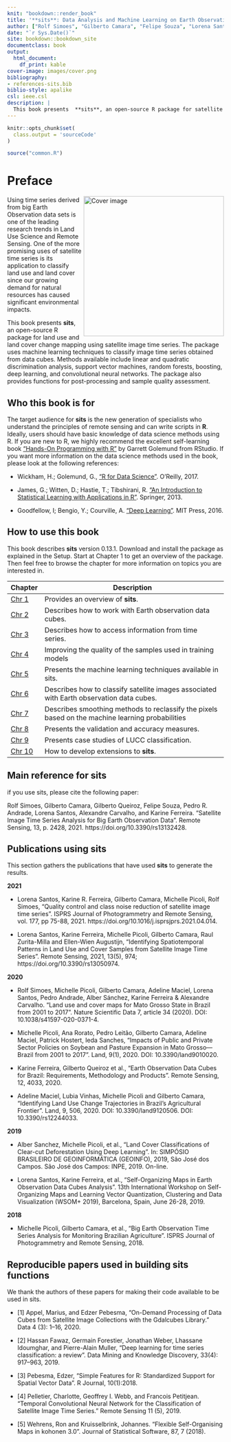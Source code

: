 ```yaml
--- 
knit: "bookdown::render_book"
title: '**sits**: Data Analysis and Machine Learning on Earth Observation Data Cubes with Satellite Image Time Series'
author: ["Rolf Simoes", "Gilberto Camara", "Felipe Souza", "Lorena Santos", "Pedro R. Andrade", "Charlotte Peletier",  "Alexandre Carvalho", "Karine Ferreira", "Gilberto Queiroz", "Victor Maus"]
date: "`r Sys.Date()`"
site: bookdown::bookdown_site
documentclass: book
output:
  html_document:
    df_print: kable
cover-image: images/cover.png
bibliography:
- references-sits.bib
biblio-style: apalike
csl: ieee.csl
description: | 
  This book presents  **sits**, an open-source R package for satellite image time series analysis. The package supports the application of machine learning techniques for classification image time series obtained from data cubes.
---
```

```r
knitr::opts_chunk$set(
  class.output = 'sourceCode'
)
```

```r
source("common.R")
```

# Preface {-}

<a href="https://github.com/e-sensing/sitsbook"><img class="cover" src="images/capa_sits_book.png" width="326" align="right" alt="Cover image" /></a>

Using time series derived from big Earth Observation data sets is one of the leading research trends in Land Use Science and Remote Sensing. One of the more promising uses of satellite time series is its application to classify land use and land cover since our growing demand for natural resources has caused significant environmental impacts. 

This book presents  **sits**, an open-source R package for land use and land cover change mapping using satellite image time series. The package uses machine learning techniques to classify image time series obtained from data cubes. Methods available include linear and quadratic discrimination analysis, support vector machines, random forests, boosting, deep learning, and convolutional neural networks. The package also provides functions for post-processing and sample quality assessment.

## Who this book is for {-}

The target audience for **sits** is the new generation of specialists who understand the principles of remote sensing and can write scripts in **R**. Ideally, users should have basic knowledge of data science methods using R. If you are new to R, we highly recommend  the excellent self-learning book ["Hands-On Programming with R"](https://rstudio-education.github.io/hopr/) by Garrett Golemund from RStudio. If you want more information on the data science methods used in the book, please look at the following references:

- Wickham, H.; Golemund, G., ["R for Data Science"](https://r4ds.had.co.nz/). O'Reilly, 2017.

- James, G.; Witten, D.; Hastie, T.; Tibshirani, R. ["An Introduction to Statistical Learning with Applications in R"](https://www.statlearning.com/). Springer, 2013.

- Goodfellow, I; Bengio, Y.; Courville, A. ["Deep Learning"](http://www.deeplearningbook.org). MIT Press, 2016.


## How to use this book {-}

This book describes **sits** version 0.13.1. Download and install the package as explained in the Setup. Start at Chapter 1 to get an overview of the package. Then feel free to browse the chapter for more information on topics you are interested in. 


| **Chapter**   | **Description**                                                                                            |
|---------------|------------------------------------------------------------------------------------------------------------|
| [Chr 1](https://e-sensing.github.io/sitsbook/introduction.html) | Provides an overview of  **sits**.                                                   |
| [Chr 2](https://e-sensing.github.io/sitsbook/earth-observation-data-cubes.html) | Describes how to work with Earth observation data cubes.                                          |
| [Chr 3](https://e-sensing.github.io/sitsbook/acessing-time-series-information-in-sits.html) | Describes how to access information from time series.                          |
| [Chr 4](https://e-sensing.github.io/sitsbook/time-series-clustering-to-improve-the-quality-of-training-samples.html) | Improving the quality of the samples used in training models |
| [Chr 5](https://e-sensing.github.io/sitsbook/machine-learning-for-data-cubes-using-the-sits-package.html) | Presents the machine learning techniques available in sits.                   |
| [Chr 6](https://e-sensing.github.io/sitsbook/classification-of-images-in-data-cubes-using-satellite-image-time-series.html) | Describes how to classify satellite images associated with Earth observation data cubes.   |
| [Chr 7](https://e-sensing.github.io/sitsbook/post-classification-smoothing-using-bayesian-techniques-in-sits.html) | Describes smoothing methods to reclassify the pixels based on the machine learning probabilities |
| [Chr 8](https://e-sensing.github.io/sitsbook/validation-and-accuracy-measurements-in-sits.html) | Presents the validation and accuracy measures.    |
| [Chr 9](https://e-sensing.github.io/sitsbook/case-studies.html) | Presents case studies of LUCC classification.    |
| [Chr 10](https://e-sensing.github.io/sitsbook/extensibility-guide.html) | How to develop extensions to **sits**.    |

## Main reference for sits {-}

if you use sits, please cite the following paper: 

Rolf Simoes, Gilberto Camara, Gilberto Queiroz, Felipe Souza, Pedro R. Andrade,  Lorena Santos, Alexandre Carvalho, and Karine Ferreira. “Satellite Image Time Series Analysis for Big Earth Observation Data”. Remote Sensing, 13, p. 2428, 2021. https://doi.org/10.3390/rs13132428. 

## Publications using sits {-}

This section gathers the publications that have used **sits** to generate the results.


**2021**

- Lorena Santos, Karine R. Ferreira, Gilberto Camara, Michelle Picoli, Rolf Simoes, “Quality control and class noise reduction of satellite image time series”. ISPRS Journal of Photogrammetry and Remote Sensing, vol. 177, pp 75-88, 2021. https://doi.org/10.1016/j.isprsjprs.2021.04.014.

- Lorena Santos, Karine Ferreira, Michelle Picoli, Gilberto Camara, Raul Zurita-Milla and Ellen-Wien Augustijn, “Identifying Spatiotemporal Patterns in Land Use and Cover Samples from Satellite Image Time Series”. Remote Sensing, 2021, 13(5), 974; https://doi.org/10.3390/rs13050974. 


**2020**

- Rolf Simoes, Michelle Picoli, Gilberto Camara, Adeline Maciel, Lorena Santos, Pedro Andrade, Alber Sánchez, Karine Ferreira & Alexandre Carvalho. “Land use and cover maps for Mato Grosso State in Brazil from 2001 to 2017”. Nature Scientific Data 7, article 34 (2020). DOI: 10.1038/s41597-020-0371-4.

- Michelle Picoli, Ana Rorato, Pedro Leitão, Gilberto Camara, Adeline Maciel, Patrick Hostert, Ieda Sanches, “Impacts of Public and Private Sector Policies on Soybean and Pasture Expansion in Mato Grosso—Brazil from 2001 to 2017”. Land, 9(1), 2020. DOI: 10.3390/land9010020. 

- Karine Ferreira, Gilberto Queiroz et al., “Earth Observation Data Cubes for Brazil: Requirements, Methodology and Products”. Remote Sensing, 12, 4033, 2020.

- Adeline Maciel, Lubia Vinhas, Michelle Picoli and Gilberto Camara, “Identifying Land Use Change Trajectories in Brazil’s Agricultural Frontier”. Land, 9, 506, 2020. DOI: 10.3390/land9120506. DOI: 10.3390/rs12244033.

**2019**

- Alber Sanchez, Michelle Picoli, et al., "Land Cover Classifications of Clear-cut Deforestation Using Deep Learning". In: SIMPÓSIO BRASILEIRO DE GEOINFORMÁTICA (GEOINFO), 2019, São José dos Campos. São José dos Campos: INPE, 2019. On-line.

- Lorena Santos, Karine Ferreira, et al., "Self-Organizing Maps in Earth Observation Data Cubes Analysis". 13th International Workshop on Self-Organizing Maps and Learning Vector Quantization, Clustering and Data Visualization (WSOM+ 2019), Barcelona, Spain, June 26-28, 2019.

**2018**

- Michelle Picoli, Gilberto Camara, et al.,  “Big Earth Observation Time Series Analysis for Monitoring Brazilian Agriculture”. ISPRS Journal of Photogrammetry and Remote Sensing, 2018.

## Reproducible papers used in building sits functions {-}

We thank the authors of these papers for making their code available to be used in sits.

- [1] Appel, Marius, and Edzer Pebesma, “On-Demand Processing of Data Cubes from Satellite Image Collections with the Gdalcubes Library.” Data 4 (3): 1–16, 2020.

- [2] Hassan Fawaz, Germain Forestier, Jonathan Weber, Lhassane Idoumghar,  and Pierre-Alain Muller, "Deep learning for time series classification: a review". Data Mining and Knowledge Discovery, 33(4): 917--963, 2019.

- [3] Pebesma, Edzer, "Simple Features for R: Standardized Support for Spatial Vector Data". R Journal, 10(1):2018.

- [4] Pelletier, Charlotte, Geoffrey I. Webb, and Francois Petitjean. “Temporal Convolutional Neural Network for the Classification of Satellite Image Time Series.” Remote Sensing 11 (5), 2019. 

- [5] Wehrens, Ron and Kruisselbrink, Johannes. "Flexible Self-Organising Maps in kohonen 3.0". Journal of Statistical Software, 87, 7 (2018).
